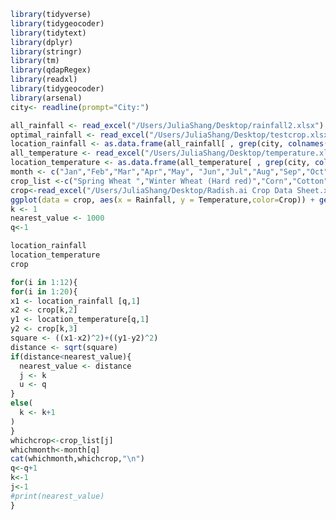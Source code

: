```r
library(tidyverse)
library(tidygeocoder)
library(tidytext)
library(dplyr)
library(stringr)
library(tm)
library(qdapRegex)
library(readxl)
library(tidygeocoder)
library(arsenal)
city<- readline(prompt="City:")

all_rainfall <- read_excel("/Users/JuliaShang/Desktop/rainfall2.xlsx")
optimal_rainfall <- read_excel("/Users/JuliaShang/Desktop/testcrop.xlsx")
location_rainfall <- as.data.frame(all_rainfall[ , grep(city, colnames(all_rainfall))])
all_temperature <- read_excel("/Users/JuliaShang/Desktop/temperature.xlsx")
location_temperature <- as.data.frame(all_temperature[ , grep(city, colnames(all_temperature))])
month <- c("Jan","Feb","Mar","Apr","May", "Jun","Jul","Aug","Sep","Oct","Nov","Dec")
crop_list <-c("Spring Wheat ","Winter Wheat (Hard red)","Corn","Cotton","Rice","Soybean","Sugarcane","Oat","Barley","Tomato","Onion","Letttuce","Potato","Carrot","Watermelon","Grape","Cabbage","Bell Pepper","Radish","Sorghum")
crop<-read_excel("/Users/JuliaShang/Desktop/Radish.ai Crop Data Sheet.xlsx")
ggplot(data = crop, aes(x = Rainfall, y = Temperature,color=Crop)) + geom_point()
k <- 1
nearest_value <- 1000
q<-1

location_rainfall
location_temperature
crop

for(i in 1:12){
for(i in 1:20){
x1 <- location_rainfall [q,1]
x2 <- crop[k,2]
y1 <- location_temperature[q,1]
y2 <- crop[k,3]
square <- ((x1-x2)^2)+((y1-y2)^2)
distance <- sqrt(square)
if(distance<nearest_value){
  nearest_value <- distance
  j <- k
  u <- q
}
else(
  k <- k+1
)
}
whichcrop<-crop_list[j]
whichmonth<-month[q]
cat(whichmonth,whichcrop,"\n")
q<-q+1
k<-1
j<-1
#print(nearest_value)
}

```  